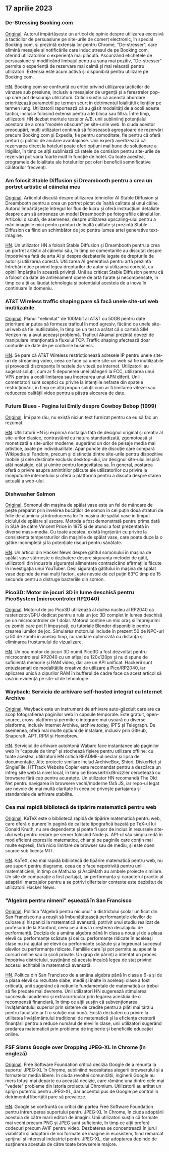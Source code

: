 

<CallToAction />

<Steps>

## 17 aprilie 2023

### De-Stressing Booking.com

[Original](https://www.alexcharlton.co/projects/booking-com-de-stresser).
Autorul împărtășește un articol de opinie despre utilizarea excesivă a tacticilor de persuasiune pe site-urile de comerț electronic, în special Booking.com, și prezintă extensia lor pentru Chrome, "De-stresser", care elimină mesajele și notificările care induc stresul de pe Booking.com, oferind utilizatorilor o experiență mai plăcută. Ascunzând etichetele de persuasiune și modificând limbajul pentru a suna mai pozitiv, "De-stresser" permite o experiență de rezervare mai calmă și mai relaxată pentru utilizatori. Extensia este acum activă și disponibilă pentru utilizare pe Booking.com.

[HN](http://news.ycombinator.com/item?id=35590734).
Booking.com se confruntă cu critici privind utilizarea tacticilor de vânzare sub presiune, inclusiv a mesajelor de urgență și a ferestrelor pop-up care pot descuraja utilizatorii. Criticii susțin că această abordare prioritizează parametrii pe termen scurt în detrimentul loialității clienților pe termen lung. Utilizatorii raportează că au găsit modalități de a ocoli aceste tactici, inclusiv folosind extensii pentru a le bloca sau filtra. Între timp, utilizatorii HN dezbat meritele testelor A/B, unii subliniind potențialul acestora de a crea "modele obscure" pe site-urile web. În ciuda acestor preocupări, mulți utilizatori continuă să folosească agregatoare de rezervări precum Booking.com și Expedia, fie pentru comoditate, fie pentru că oferă prețuri și politici de anulare avantajoase. Unii experți avertizează că rezervarea direct la hoteluri poate oferi opțiuni mai bune de soluționare a litigiilor, în timp ce alții subliniază că ratele de comision pentru site-urile de rezervări pot varia foarte mult în funcție de hotel. Cu toate acestea, programele de loialitate ale hotelurilor pot oferi beneficii semnificative călătorilor frecvenți.

### Am folosit Stable Diffusion și Dreambooth pentru a crea un portret artistic al câinelui meu

[Original](https://www.shruggingface.com/blog/how-i-used-stable-diffusion-and-dreambooth-to-create-a-painted-portrait-of-my-dog).
Articolul discută despre utilizarea tehnicilor AI Stable Diffusion și Dreambooth pentru a crea un portret pictat de înaltă calitate al unui câine. Autorul împărtășește întregul lor flux de lucru și oferă instrucțiuni detaliate despre cum să antreneze un model Dreambooth pe fotografiile câinelui lor. Articolul discută, de asemenea, despre utilizarea upscaling-ului pentru a mări imaginile mici pentru printuri de înaltă calitate și prezintă Stable Diffusion ca fiind un schimbător de joc pentru lumea artei generative text-imagine.

[HN](http://news.ycombinator.com/item?id=35592847).
Un utilizator HN a folosit Stable Diffusion și Dreambooth pentru a crea un portret artistic al câinelui său, în timp ce comentariile au discutat despre împotrivirea față de arta AI și despre dezbaterile legate de drepturile de autor și utilizarea corectă. Utilizarea AI generativă pentru artă prezintă întrebări etice privind legea drepturilor de autor și utilizarea corectă, cu opinii împărțite în această privință. Unii au criticat Stable Diffusion pentru că a folosit ca date de antrenament opere de artă furate și necompensate, în timp ce alții au lăudat tehnologia și potențialul acesteia de a inova în continuare în domeniu.

### AT&T Wireless traffic shaping pare să facă unele site-uri web inutilizabile

[Original](https://adriano.fyi/post/2023/2023-04-16-att-traffic-shaping-makes-websites-unusable/).
Planul "nelimitat" de 100Mbit al AT&T cu 50GB pentru date prioritare ar putea să formeze traficul în mod agresiv, făcând ca unele site-uri web să fie inutilizabile, în timp ce un test a arătat că o cartelă SIM Verizon nu a avut aceeași problemă. Traficul Akamai prezintă dovezi de manipulare intenționată a fluxului TCP. Traffic shaping afectează doar conturile de date de pe conturile business.

[HN](http://news.ycombinator.com/item?id=35592607).
Se pare că AT&T Wireless restricționează adresele IP pentru unele site-uri de streaming video, ceea ce face ca unele site-uri web să fie inutilizabile și provoacă discrepanțe în testele de viteză pe internet. Utilizatorii au sugerat soluții, cum ar fi depunerea unei plângeri la FCC, utilizarea unui VPN pentru a ocoli limitarea sau încercarea unui APN diferit. Unii comentatori sunt sceptici cu privire la intențiile nefaste din spatele restricționării, în timp ce alții propun soluții cum ar fi limitarea vitezei sau reducerea calității video pentru a păstra alocarea de date.

### Future Blues - Pagina lui Emily despre Cowboy Bebop (1999)

[Original](https://futureblues.com/).
Îmi pare rău, nu există niciun text furnizat pentru ca eu să fac un rezumat.

[HN](http://news.ycombinator.com/item?id=35589124).
Utilizatorii HN își exprimă nostalgia față de designul original și creativ al site-urilor clasice, contrastând cu natura standardizată, zgomotoasă și monetizată a site-urilor moderne, sugerând un dor de peisaje media mai artistice, axate pe individualitate. Apar puncte de discuție care compară Wikipedia și Fandom, precum și distincția dintre site-urile pentru dispozitive mobile și cele destinate exclusiv desktop-ului, iar designul site-ului inspiră atât nostalgie, cât și uimire pentru longevitatea sa. În general, postarea oferă o privire asupra amintirilor plăcute ale utilizatorilor cu privire la începuturile internetului și oferă o platformă pentru a discuta despre starea actuală a web-ului.

### Dishwasher Salmon

[Original](https://en.wikipedia.org/wiki/Dishwasher_salmon).
Somonul din mașina de spălat vase este un fel de mâncare de pește preparat prin învelirea bucăților de somon în cel puțin două straturi de folie de aluminiu și introducerea lor în mașina de spălat vase în timpul ciclului de spălare și uscare. Metoda a fost demonstrată pentru prima dată în SUA de către Vincent Price în 1975 și de atunci a fost prezentată în diverse mass-media. Cu toate acestea, există îngrijorări cu privire la consistența temperaturilor din mașinile de spălat vase, care poate duce la o gătire incompletă și la potențiale riscuri pentru sănătate.

[HN](http://news.ycombinator.com/item?id=35586683).
Un articol din Hacker News despre gătitul somonului în mașina de spălat vase stârnește o dezbatere despre siguranța metodei de gătit, utilizatorii din industria siguranței alimentare contrazicând afirmațiile făcute în investigația unui YouTuber. Deși siguranța gătitului în mașina de spălat vase depinde de mai mulți factori, este nevoie de cel puțin 63°C timp de 15 secunde pentru a distruge bacteriile din somon.

### Pico3D: Motor de jocuri 3D în lume deschisă pentru PicoSystem (microcontroler RP2040)

[Original](https://github.com/bernhardstrobl/Pico3D).
Motorul de joc Pico3D utilizează al doilea nucleu al RP2040 ca rasterizator/GPU dedicat pentru a rula un joc 3D complet în lumea deschisă pe un microcontroler de 1 dolar. Motorul conține un mic oraș și împrejurimi cu zombi care pot fi împușcați, cu tutoriale Blender disponibile pentru crearea lumilor de joc. Simularea motorului include în prezent 50 de NPC-uri și 50 de zombi în același timp, cu randare optimizată cu distanța și eliminarea frustumului de vizualizare.

[HN](http://news.ycombinator.com/item?id=35589172).
Un nou motor de jocuri 3D numit Pico3D a fost dezvoltat pentru microcontrolerul RP2040 cu un afișaj de 120x120px și nu dispune de suficientă memorie și RAM video, dar are un API unificat. Hackerii sunt entuziasmați de modalitățile creative de utilizare a Pico/RP2040, iar aplicarea unică a cipurilor RAM în bufferul de cadre face ca acest articol să iasă în evidență pe site-ul de tehnologie.

### Wayback: Serviciu de arhivare self-hosted integrat cu Internet Archive

[Original](https://github.com/wabarc/wayback).
Wayback este un instrument de arhivare auto-găzduit care are ca scop fotografierea paginilor web în capsule temporale. Este gratuit, open-source, cross-platform și permite o integrare mai ușoară cu diverse platforme, inclusiv Internet Archive, archive.today, IPFS și Telegraph. De asemenea, oferă mai multe opțiuni de instalare, inclusiv prin GitHub, Snapcraft, APT, RPM și Homebrew.

[HN](http://news.ycombinator.com/item?id=35586845).
Serviciul de arhivare autohtonă Wabarc face instantanee ale paginilor web în "capsule de timp" și stochează fișiere pentru utilizare offline; cu toate acestea, utilizatorii HN critică README-ul neclar și lipsa de documentație. Alte proiecte similare includ ArchiveBox, Shiori, DiskerNet și SingleFile; HTTrack Website Copier este recomandat pentru a descărca un întreg site web la nivel local, în timp ce Browsertrix/Brozzler cercetează cu browsere fără cap pentru acuratețe. Un utilizator HN recomandă The Old Net pentru navigarea în browsere vechi/moderne fără JS, iar repo-ul legat are nevoie de mai multă claritate în ceea ce privește partajarea și standardele de arhivare stabilite.

### Cea mai rapidă bibliotecă de tipărire matematică pentru web

[Original](https://katex.org/).
KaTeX este o bibliotecă rapidă de tipărire matematică pentru web, care oferă o punere în pagină de calitate tipografică bazată pe TeX-ul lui Donald Knuth, nu are dependențe și poate fi ușor de inclus în resursele site-ului web pentru redare pe server folosind Node.js. API-ul său simplu redă în mod eficient expresiile matematice, chiar și pe paginile care conțin mai multe expresii, fără nicio limitare de browser sau de mediu, și este open source sub licența MIT.

[HN](http://news.ycombinator.com/item?id=35588985).
KaTeX, cea mai rapidă bibliotecă de tipărire matematică pentru web, nu are suport pentru diagrame, ceea ce o face nepotrivită pentru unii matematicieni, în timp ce MathJax și AsciiMath au ambele proiecte similare. Un site de comparație a fost partajat, iar performanța și caracterul practic al adaptării marcajelor pentru a se potrivi diferitelor contexte este dezbătut de utilizatorii Hacker News.

### "Algebra pentru nimeni" eșuează în San Francisco

[Original](https://www.joannejacobs.com/post/algebra-for-none-fails-in-san-francisco).
Politica "Algebră pentru niciunul" a districtului școlar unificat din San Francisco nu a reușit să îmbunătățească performanțele elevilor de culoare și hispanici la matematică avansată, potrivit unui studiu realizat de profesorii de la Stanford, ceea ce a dus la creșterea decalajului de performanță. Decizia de a amâna algebra până în clasa a noua și de a plasa elevii cu performanțe scăzute și cei cu performanțe ridicate în aceleași clase nu i-a ajutat pe elevii cu performanțe scăzute și a îngreunat succesul elevilor cu performanțe ridicate. Familiile care își pot permite au apelat la cursuri online sau la școli private. Un grup de părinți a intentat un proces împotriva districtului, susținând că acesta încalcă legea de stat privind accesul echitabil la matematică avansată.

[HN](http://news.ycombinator.com/item?id=35595026).
Politica din San Francisco de a amâna algebra până în clasa a 9-a și de a plasa elevii cu rezultate slabe, medii și înalte în aceleași clase a fost criticată, unii sugerând că noțiunile fundamentale de matematică ar trebui să fie predate mai devreme. Unii utilizatori HN sugerează stimularea succesului academic și extracurricular prin legarea acestuia de o recompensă financiară, în timp ce alții susțin că subvenționarea învățământului superior prin sisteme de credite pentru a plăti mai târziu pentru facultate ar fi o soluție mai bună. Există dezbateri cu privire la utilitatea învățământului tradițional de matematică și la eficiența creșterii finanțării pentru a reduce numărul de elevi în clase, unii utilizatori sugerând predarea matematicii prin probleme de inginerie și beneficiile educației online.

### FSF Slams Google over Dropping JPEG-XL in Chrome (în engleză)

[Original](https://www.phoronix.com/news/FSF-Slams-Google-JPEG-XL).
Free Software Foundation critică decizia Google de a renunța la suportul JPEG-XL în Chrome, subliniind necesitatea alegerii browserului și a formatelor media libere. În ciuda revoltei comunității, inginerii Google au mers totuși mai departe cu această decizie, care rămâne una dintre cele mai "vedete" probleme din istoria proiectului Chromium. Utilizatorii au arătat un sprijin puternic pentru JPEG-XL, dar accentul pus de Google pe control în detrimentul libertății pare să prevaleze.

[HN](http://news.ycombinator.com/item?id=35589179).
Google se confruntă cu critici din partea Free Software Foundation pentru întreruperea suportului pentru JPEG-XL în Chrome, în ciuda adoptării acestuia de către marii editori de imagini. Unii utilizatori susțin că formate mai vechi precum PNG și JPEG sunt suficiente, în timp ce alții preferă codecuri precum AVIF pentru video. Dezbaterea se concentrează în jurul viabilității și adoptării de noi formate de imagine în ecosistem, fiind remarcat sprijinul și interesul industriei pentru JPEG-XL, dar adoptarea depinde de susținerea acestuia de către toate browserele majore.

</Steps>